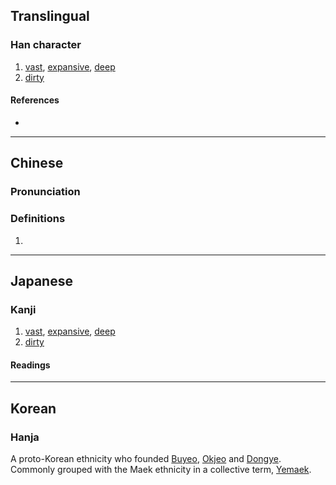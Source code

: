 {{character info/new}}
==Translingual==

===Han character===
{{Han char|rn=85|rad=水|as=13|sn=16|four=31153|canj=EYMH|ids=⿰氵歲}}

# [[vast]], [[expansive]], [[deep]]
# [[dirty]]

====References====
* {{Han ref|kx=0654.330|dkj=18454|dj=1065.090|hdz=31754.150|uh=6FCA|ud=28618|bh=E9F4|bd=59892}}

----

==Chinese==
{{zh-forms}}

===Pronunciation===
{{zh-pron
|m=huò,wèi,huì
|c=kut3,wai3
}}

===Definitions===
{{zh-hanzi}}

# {{rfdef|lang=zh}}

----

==Japanese==

===Kanji===
{{ja-kanji|grade=|rs=水13}}

# [[vast]], [[expansive]], [[deep]]
# [[dirty]]

====Readings====
{{ja-readings
|on=|on=かい, け, さい, せ, わい
}}

----

==Korean==

===Hanja===
{{ko-hanja|hangeul=예|eumhun=|rv=ye|mr=ye|y=yey}}

A proto-Korean ethnicity who founded [[Buyeo]], [[Okjeo]] and [[Dongye]]. Commonly grouped with the Maek ethnicity in a collective term, [[Yemaek]].